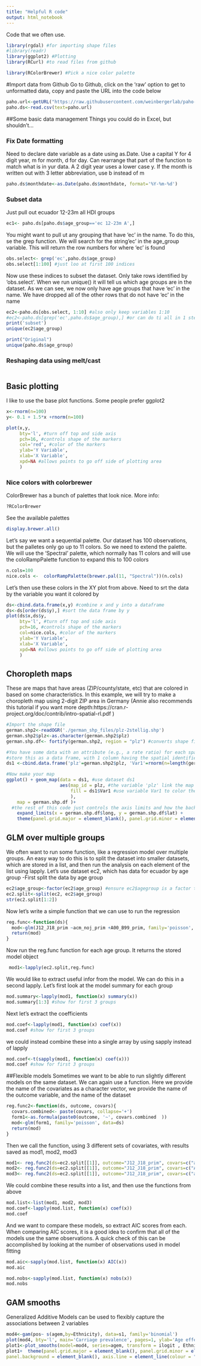 ```yaml
---
title: "Helpful R code"
output: html_notebook
---
```


Code that we often use.
```r
library(rgdal) #for importing shape files
#library(readr)
library(ggplot2) #Plotting
library(RCurl) #to read files from github

library(RColorBrewer) #Pick a nice color palette
```

#Import data from Github
Go to Github, click on the 'raw' option to get to unformatted data, copy and paste the URL into the code below
```r
paho.url<-getURL("https://raw.githubusercontent.com/weinbergerlab/paho-pneumonia-mortality/master/Data/PAHO%20all%20age%20cuts_SubChapters.csv")
paho.ds<-read.csv(text=paho.url)
```

##Some basic data management
Things you could do in Excel, but shouldn't...

### Fix Date formatting
Need to declare date variable as a date using as.Date. Use a capital Y for 4 digit year, m for month, d for day. Can rearrange that part of the function to match what is in yur data. A 2 digit year uses a lower case y. If the month is written out with 3 letter abbreviation, use b instead of m
```r
paho.ds$monthdate<-as.Date(paho.ds$monthdate, format='%Y-%m-%d') 
```

### Subset data
Just pull out ecuador 12-23m all HDI groups
```r
ec1<- paho.ds[paho.ds$age_group=='ec 12-23m A',]
```

You might want to pull ut any grouping that have 'ec' in the name. To do this, se the grep function. We will search for the string'ec' in the age_group variable. This will return the row numbers for where 'ec' is found 
```r
obs.select<- grep('ec',paho.ds$age_group)
obs.select[1:100] #just loo at first 100 indices
```
Now use these indices to subset the dataset. Only take rows identified by 'obs.select'. When we run unique() it will tell us which age groups are in the dataset. As we can see, we now only have age groups that have 'ec' in the name. We have dropped all of the other rows that do not have 'ec' in the name
```r
ec2<-paho.ds[obs.select, 1:10] #also only keep variables 1:10
#ec2<-paho.ds[grep('ec',paho.ds$age_group),] #or can do ti all in 1 step
print('subset')
unique(ec2$age_group)

print("Original")
unique(paho.ds$age_group)

```

### Reshaping data using melt/cast
```r

```


## Basic plotting
I like to use the base plot functions. Some people prefer ggplot2
```r
x<-rnorm(n=100)
y<- 0.1 + 1.5*x +rnorm(n=100)

plot(x,y,
     bty='l', #turn off top and side axis
     pch=16, #controls shape of the markers
     col='red', #color of the markers
     ylab='Y Variable',
     xlab='X Variable',
     xpd=NA #allows points to go off side of plotting area
     )
```


### Nice colors with colorbrewer
ColorBrewer has a bunch of palettes that look nice. More info:
```r
?RColorBrewer 
```

See the available palettes
```r
display.brewer.all()

```
Let's say we want a sequential palette. Our dataset has 100 observations, but the palletes only go up to 11 colors. So we need to extend the palette. We will use the 'Spectral' palette, which normally has 11 colors and will use the coloRampPalette function to expand this to 100 colors
```r
n.cols=100
nice.cols <-  colorRampPalette(brewer.pal(11, "Spectral"))(n.cols)
```
Let's then use these colors in the XY plot from above. Need to srt the data by the variable you want it colored by
```r
ds<-cbind.data.frame(x,y) #combine x and y into a dataframe
ds<-ds[order(ds$y),] #sort the data frame by y
plot(ds$x,ds$y,
     bty='l', #turn off top and side axis
     pch=16, #controls shape of the markers
     col=nice.cols, #color of the markers
     ylab='Y Variable',
     xlab='X Variable',
     xpd=NA #allows points to go off side of plotting area
     )
```


## Choropleth maps
These are maps that have areas (ZIP/county/state, etc) that are colored in based on some characteristics. In this example, we will try to make a choropleth map using 2-digit ZIP area in Germany (Annie also recommends this tutorial if you want more depth:https://cran.r-project.org/doc/contrib/intro-spatial-rl.pdf
)
```r
#Import the shape file
german.shp2<-readOGR('./german_shp_files/plz-2stellig.shp')
german.shp2$plz<-as.character(german.shp2$plz)
german.shp.df<- fortify(german.shp2, region = "plz") #converts shape file into a data frame

#You have some data with an attribute (e.g., a rate ratio) for each spatial unit
#store this as a data frame, with 1 column having the spatial identifier ('plz' in this example and the other having the value for that spatial unit)
ds1 <-cbind.data.frame('plz'=german.shp2$plz, 'Var1'=rnorm(n=length(german.shp2$plz) ))

#Now make your map
ggplot() + geom_map(data = ds1, #use dataset ds1
                    aes(map_id = plz, #the variable 'plz' link the map file and data file
                        fill = ds1$Var1 #use variable Var1 to color the areas
                        ),
    map = german.shp.df )+ 
  #the rest of this code just controls the axis limits and how the background looks
    expand_limits(x = german.shp.df$long, y = german.shp.df$lat) +
    theme(panel.grid.major = element_blank(), panel.grid.minor = element_blank(),panel.background = element_blank(), axis.line = element_line(colour = "black"))

```

## GLM over multiple groups
We often want to run some function, like a regression model over multiple groups. An easy way to do this is to split the dataset into smaller datasets, which are stored in a list, and then run the analysis on each element of the list using lapply. Let's use dataset ec2, which has data for ecuador by age group
-First split the data by age group
```r
ec2$age_group<-factor(ec2$age_group) #ensure ec2$agegroup is a factor that only has levels present in the data
ec2.split<-split(ec2, ec2$age_group)
str(ec2.split[1:2])
```
Now let's write a simple function that we can use to run the regression
```r
reg.func<-function(ds){
  mod<-glm(J12_J18_prim ~acm_noj_prim +A00_B99_prim, family='poisson', data=ds)
  return(mod)
}
```

Now run the reg.func function for each age group. It returns the stored model object
```r
 mod1<-lapply(ec2.split,reg.func)
```

We would like to extract useful infor from the model. We can do this in a second lapply. Let's first look at the model summary for each group 
```r
mod.summary<-lapply(mod1, function(x) summary(x))
mod.summary[1:3] #show for first 3 groups
```
Next let's extract the coefficients
```r
mod.coef<-lapply(mod1, function(x) coef(x))
mod.coef #show for first 3 groups
```
we could instead combine these into a single array by using sapply instead of lapply
```r
mod.coef<-t(sapply(mod1, function(x) coef(x)))
mod.coef #show for first 3 groups
```

##Flexible models
Sometimes we want to be able to run slightly different models on the same dataset. We can again use a function. Here we provide the name of the covariates as a character vector, we provide the name of the outcome variable, and the name of the dataset

```r
reg.func2<-function(ds, outcome, covars){
  covars.combined<- paste(covars, collapse='+')
  form1<-as.formula(paste0(outcome, '~', covars.combined  ))
  mod<-glm(form1, family='poisson', data=ds)
  return(mod)
}
```
Then we call the function, using 3 different sets of covariates, with results saved as mod1, mod2, mod3
```r
mod1<- reg.func2(ds=ec2.split[[1]], outcome="J12_J18_prim", covars=c("acm_noj_prim"))
mod2<- reg.func2(ds=ec2.split[[1]], outcome="J12_J18_prim", covars=c("A00_B99_prim"))
mod3<- reg.func2(ds=ec2.split[[1]], outcome="J12_J18_prim", covars=c("acm_noj_prim","A00_B99_prim"))
```

We could combine these results into a list, and then use the functions from above
```r
mod.list<-list(mod1, mod2, mod3)
mod.coef<-lapply(mod.list, function(x) coef(x))
mod.coef 
```
And we want to compare these models, so extract AIC scores from each. When comparing AIC scores, it is a good idea to confirm that all of the models use the same observations. A quick check of this can be accomplished by looking at the number of observations used in model fitting
```r
mod.aic<-sapply(mod.list, function(x) AIC(x))
mod.aic 

mod.nobs<-sapply(mod.list, function(x) nobs(x))
mod.nobs
```



## GAM smooths
Generalized Additive Models can be used to flexibly capture the associations between 2 variables
```r
mod4<-gam(pos~ s(agem,by=Ethnicity), data=s1, family='binomial')
plot(mod4, bty='l', main='Carriage prevalence', pages=1, ylab='Age effect')
plot1<-plot_smooths(model=mod4, series=agem, transform = ilogit , Ethnicity)
plot1+  theme(panel.grid.major = element_blank(), panel.grid.minor = element_blank(),
panel.background = element_blank(), axis.line = element_line(colour = "black"))
```




